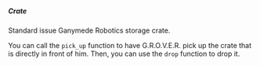 
##### Crate

Standard issue Ganymede Robotics storage crate.

You can call the `pick_up` function to have G.R.O.V.E.R. pick up the
crate that is directly in front of him. Then, you can use the `drop`
function to drop it.
